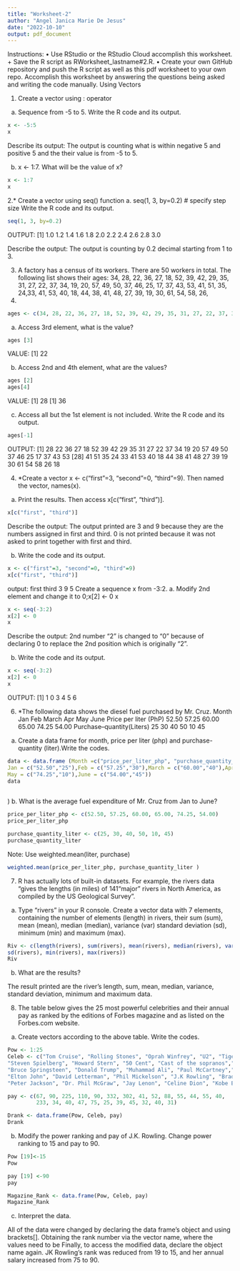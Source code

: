 ```yaml
---
title: "Worksheet-2"
author: "Angel Janica Marie De Jesus"
date: "2022-10-10"
output: pdf_document
---
```

Instructions:
•	Use RStudio or the RStudio Cloud accomplish this worksheet. + Save the R script as RWorksheet_lastname#2.R.
•	Create your own GitHub repository and push the R script as well as this pdf worksheet to your own repo.
Accomplish this worksheet by answering the questions being asked and writing the code manually.
Using Vectors

1. Create a vector using : operator
a.	Sequence from -5 to 5. Write the R code and its output. 
```r
x <- -5:5
x
```
Describe its output:
The output is counting what is within negative 5 and positive 5 and the their value is from -5 to 5.


b.	x <- 1:7. What will be the value of x?

```r
x <- 1:7
x
```

2.* Create a vector using seq() function
a. seq(1, 3, by=0.2) # specify step size
Write the R code and its output. 

```r
seq(1, 3, by=0.2)
```
OUTPUT:
[1] 1.0 1.2 1.4 1.6 1.8 2.0 2.2 2.4 2.6 2.8 3.0

Describe the output:
The output is counting by 0.2 decimal starting from 1 to 3.


3. A factory has a census of its workers. There are 50 workers in total. The following list shows their ages: 34, 28, 22, 36, 27, 18, 52, 39, 42, 29, 35, 31, 27, 22, 37, 34, 19, 20, 57, 49, 50, 37, 46, 25, 17, 37, 43, 53, 41, 51, 35,
24,33, 41, 53, 40, 18, 44, 38, 41, 48, 27, 39, 19, 30, 61, 54, 58, 26,
18.

```r
ages <- c(34, 28, 22, 36, 27, 18, 52, 39, 42, 29, 35, 31, 27, 22, 37, 34, 19, 20, 57, 49, 50, 37, 46, 25, 17, 37, 43, 53, 41, 51, 35,24,33, 41, 53, 40, 18, 44, 38, 41, 48, 27, 39, 19, 30, 61, 54, 58, 26,18)
```

a.	Access 3rd element, what is the value?

```r
ages [3]
```
VALUE: [1] 22

b.	Access 2nd and 4th element, what are the values?

```r
ages [2]
ages[4]
```
VALUE:
[1] 28
[1] 36

c.	Access all but the 1st element is not included. Write the R code and its output.

```r
ages[-1]
```

OUTPUT: 
[1] 28 22 36 27 18 52 39 42 29 35 31 27 22 37 34 19 20 57 49 50 37 46 25 17 37 43 53
[28] 41 51 35 24 33 41 53 40 18 44 38 41 48 27 39 19 30 61 54 58 26 18


4.	*Create a vector x <- c("first"=3, "second"=0, "third"=9). Then named the vector, names(x).

a.	Print the results. Then access x[c("first", "third")]. 
```r
x[c("first", "third")]
```

Describe the output: The output printed are 3 and 9 because they are the numbers assigned in first and third. 0 is not printed because it was not asked to print together with first and third.

b.	Write the code and its output.

```r
x <- c("first"=3, "second"=0, "third"=9)
x[c("first", "third")]
```
output: 
first third 
    3     9 
5    Create a sequence x from -3:2.
a.	Modify 2nd element and change it to 0;x[2] <- 0 x

```r
x <- seq(-3:2)
x[2] <- 0
x
```
Describe the output: 2nd number "2" is changed to "0" because of declaring 0 to replace the 2nd position which is originally "2".


b.	Write the code and its output.

```r
x <- seq(-3:2)
x[2] <- 0
x
```
OUTPUT: [1] 1 0 3 4 5 6


6.	*The following data shows the diesel fuel purchased by Mr. Cruz.
Month	Jan	Feb	March	Apr	May	June
Price per liter (PhP)	52.50	57.25	60.00	65.00	74.25	54.00
Purchase–quantity(Liters)	25	30	40	50	10	45
a.	Create a data frame for month, price per liter (php) and purchase-quantity (liter).Write the codes.
```r
data <- data.frame (Month =c("price_per_liter_php", "purchase_quantity_liter"),
Jan = c("52.50","25"),Feb = c("57.25","30"),March = c("60.00","40"),April = c("65.00","50"),
May = c("74.25","10"),June = c("54.00","45"))
data
  
```


)
b.	What is the average fuel expenditure of Mr. Cruz from Jan to June? 

```r
price_per_liter_php <- c(52.50, 57.25, 60.00, 65.00, 74.25, 54.00)
price_per_liter_php
```

```r
purchase_quantity_liter <- c(25, 30, 40, 50, 10, 45)
purchase_quantity_liter
```

Note: Use weighted.mean(liter, purchase)
```r
weighted.mean(price_per_liter_php, purchase_quantity_liter )
```

7. R has actually lots of built-in datasets. For example, the rivers data “gives the lengths 
(in miles) of 141“major” rivers in North America, as compiled by the US Geological Survey”. 

a. Type “rivers” in your R console. 
Create a vector data with 7 elements, containing the number of elements (length) in rivers, their
sum (sum), mean (mean), median (median), variance (var) standard deviation (sd), minimum (min) and
maximum (max).

```r
Riv <- c(length(rivers), sum(rivers), mean(rivers), median(rivers), var(rivers),
sd(rivers), min(rivers), max(rivers))
Riv
```

b. What are the results? 

The result printed are the river's length, sum, mean, median, variance, standard deviation, minimum and maximum data.

8. The table below gives the 25 most powerful celebrities and their annual pay as ranked by 
the editions of Forbes magazine and as listed on the Forbes.com website.

a. Create vectors according to the above table. 
Write the codes.

```r
Pow <- 1:25
Celeb <- c("Tom Cruise", "Rolling Stones", "Oprah Winfrey", "U2", "Tiger Woods",
"Steven Spielberg", "Howard Stern", "50 Cent", "Cast of the sopranos","Dan Brown",
"Bruce Springsteen", "Donald Trump", "Muhammad Ali", "Paul McCartney","George Lucas",
"Elton John", "David Letterman", "Phil Mickelson", "J.K Rowling", "Bradd Pitt",
"Peter Jackson", "Dr. Phil McGraw", "Jay Lenon", "Celine Dion", "Kobe Bryant")

pay <- c(67, 90, 225, 110, 90, 332, 302, 41, 52, 88, 55, 44, 55, 40,
         233, 34, 40, 47, 75, 25, 39, 45, 32, 40, 31)

```

```r
Drank <- data.frame(Pow, Celeb, pay)
Drank
```

b. Modify the power ranking and pay of J.K. Rowling. Change power ranking to 15 and pay to 90.

```r
Pow [19]<-15
Pow
```

```r
pay [19] <-90
pay
```


```r
Magazine_Rank <- data.frame(Pow, Celeb, pay)
Magazine_Rank
```

c. Interpret the data.

All of the data were changed by declaring the data frame's object and using
brackets[]. Obtaining the rank number via the vector name, where the values need to be
Finally, to access the modified data, declare the object name again.
JK Rowling's rank was reduced from 19 to 15, and her annual salary increased from 75 to 90.

